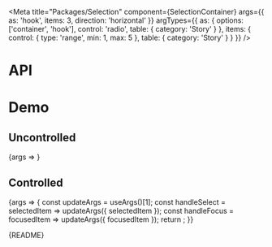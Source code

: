 
<Meta
  title="Packages/Selection"
  component={SelectionContainer}
  args={{
    as: 'hook',
    items: 3,
    direction: 'horizontal'
  }}
  argTypes={{
    as: { options: ['container', 'hook'], control: 'radio', table: { category: 'Story' } },
    items: { control: { type: 'range', min: 1, max: 5 }, table: { category: 'Story' } }
  }}
/>

# API

<ArgsTable />

# Demo

## Uncontrolled

<Canvas>
  <Story
    name="Uncontrolled"
    args={{
      defaultFocusedIndex: 0
    }}
    argTypes={{ selectedItem: { control: false }, focusedItem: { control: false } }}
  >
    {args => <SelectionStory {...args} />}
  </Story>
</Canvas>

## Controlled

<Canvas>
  <Story
    name="Controlled"
    args={{
      selectedItem: '0'
    }}
    argTypes={{ defaultFocusedIndex: { control: false }, defaultSelectedIndex: { control: false } }}
  >
    {args => {
      const updateArgs = useArgs()[1];
      const handleSelect = selectedItem => updateArgs({ selectedItem });
      const handleFocus = focusedItem => updateArgs({ focusedItem });
      return <SelectionStory {...args} onSelect={handleSelect} onFocus={handleFocus} />;
    }}
  </Story>
</Canvas>

<Markdown>{README}</Markdown>

